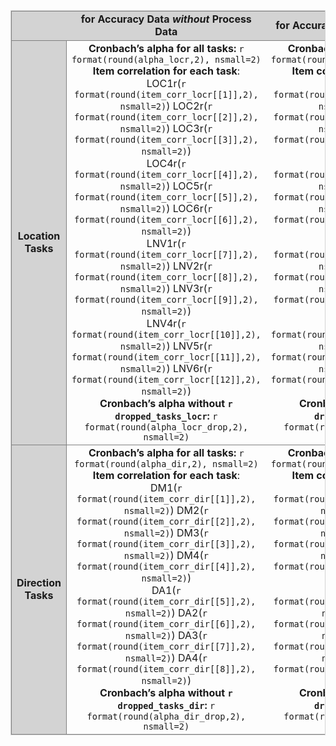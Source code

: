 <!-- Tab. 13: Internal Consistency and Items Correlations-->

<table style="width: 100%; border-collapse: collapse; border: 1px solid lightgrey; text-align: center;">
  <colgroup>
    <col span="1" style="background-color:lightgrey; border: 1px solid lightgrey;">
    <col span="2" width="50%; border: 1px solid lightgrey;">
  </colgroup>
<tr style="background-color:lightgrey; border: 1px solid grey;">
  <td></td>
  <td> **for Accuracy Data _without_ Process Data**<br></td>
  <td> **for Accuracy Data _with_ Process Data**<br></td>
</tr>
<tr style="border: 1px solid grey;">
  <td style="border: 1px solid grey;">**Location Tasks**</td>
  <td>
    **Cronbach's alpha for all tasks:**
    `r format(round(alpha_locr,2), nsmall=2)`<br>
    **Item correlation for each task**:<br>
    LOC1r(`r format(round(item_corr_locr[[1]],2), nsmall=2)`)
    LOC2r(`r format(round(item_corr_locr[[2]],2), nsmall=2)`)
    LOC3r(`r format(round(item_corr_locr[[3]],2), nsmall=2)`)<br>
    LOC4r(`r format(round(item_corr_locr[[4]],2), nsmall=2)`)
    LOC5r(`r format(round(item_corr_locr[[5]],2), nsmall=2)`)
    LOC6r(`r format(round(item_corr_locr[[6]],2), nsmall=2)`)<br>
    LNV1r(`r format(round(item_corr_locr[[7]],2), nsmall=2)`)
    LNV2r(`r format(round(item_corr_locr[[8]],2), nsmall=2)`)
    LNV3r(`r format(round(item_corr_locr[[9]],2), nsmall=2)`)<br>
    LNV4r(`r format(round(item_corr_locr[[10]],2), nsmall=2)`)
    LNV5r(`r format(round(item_corr_locr[[11]],2), nsmall=2)`)
    LNV6r(`r format(round(item_corr_locr[[12]],2), nsmall=2)`)<br>
    **Cronbach's alpha without `r dropped_tasks_locr`:**
    `r format(round(alpha_locr_drop,2), nsmall=2)`
  </td>
  <td>
    **Cronbach's alpha for all tasks:**
    `r format(round(alpha_locc,2), nsmall=2)`<br>
    **Item correlation for each task**:<br>
    LOC1c(`r format(round(item_corr_locc[[1]],2), nsmall=2)`)
    LOC2c(`r format(round(item_corr_locc[[2]],2), nsmall=2)`)
    LOC3c(`r format(round(item_corr_locc[[3]],2), nsmall=2)`)<br>
    LOC4c(`r format(round(item_corr_locc[[4]],2), nsmall=2)`)
    LOC5c(`r format(round(item_corr_locc[[5]],2), nsmall=2)`)
    LOC6c(`r format(round(item_corr_locc[[6]],2), nsmall=2)`)<br>
    LNV1c(`r format(round(item_corr_locc[[7]],2), nsmall=2)`)
    LNV2c(`r format(round(item_corr_locc[[8]],2), nsmall=2)`)
    LNV3c(`r format(round(item_corr_locc[[9]],2), nsmall=2)`)<br>
    LNV4c(`r format(round(item_corr_locc[[10]],2), nsmall=2)`)
    LNV5c(`r format(round(item_corr_locc[[11]],2), nsmall=2)`)
    LNV6c(`r format(round(item_corr_locc[[12]],2), nsmall=2)`)<br>
    **Cronbach's alpha without `r dropped_tasks_locc`:**
    `r format(round(alpha_locc_drop,2), nsmall=2)`
  </td>
</tr>
<tr style="border: 1px solid grey;">
  <td style="border: 1px solid grey;">**Direction Tasks**</td>
  <td>
    **Cronbach's alpha for all tasks:**
    `r format(round(alpha_dir,2), nsmall=2)`<br>
    **Item correlation for each task**:<br>
    DM1(`r format(round(item_corr_dir[[1]],2), nsmall=2)`)
    DM2(`r format(round(item_corr_dir[[2]],2), nsmall=2)`)
    DM3(`r format(round(item_corr_dir[[3]],2), nsmall=2)`)
    DM4(`r format(round(item_corr_dir[[4]],2), nsmall=2)`)<br>
    DA1(`r format(round(item_corr_dir[[5]],2), nsmall=2)`)
    DA2(`r format(round(item_corr_dir[[6]],2), nsmall=2)`)
    DA3(`r format(round(item_corr_dir[[7]],2), nsmall=2)`)
    DA4(`r format(round(item_corr_dir[[8]],2), nsmall=2)`)<br>
    **Cronbach's alpha without `r dropped_tasks_dir`:**
    `r format(round(alpha_dir_drop,2), nsmall=2)`
  </td>
  <td>
    **Cronbach's alpha for all tasks:**
    `r format(round(alpha_dirc,2), nsmall=2)`<br>
    **Item correlation for each task**:<br>
    DM1c(`r format(round(item_corr_dirc[[1]],2), nsmall=2)`)
    DM2c(`r format(round(item_corr_dirc[[2]],2), nsmall=2)`)
    DM3c(`r format(round(item_corr_dirc[[3]],2), nsmall=2)`)
    DM4c(`r format(round(item_corr_dirc[[4]],2), nsmall=2)`)<br>
    DA1c(`r format(round(item_corr_dirc[[5]],2), nsmall=2)`)
    DA2c(`r format(round(item_corr_dirc[[6]],2), nsmall=2)`)
    DA3c(`r format(round(item_corr_dirc[[7]],2), nsmall=2)`)
    DA4c(`r format(round(item_corr_dirc[[8]],2), nsmall=2)`)<br>
    **Cronbach's alpha without `r dropped_tasks_dirc`:**
    `r format(round(alpha_dirc_drop,2), nsmall=2)`
  </td>
</tr>
</table>